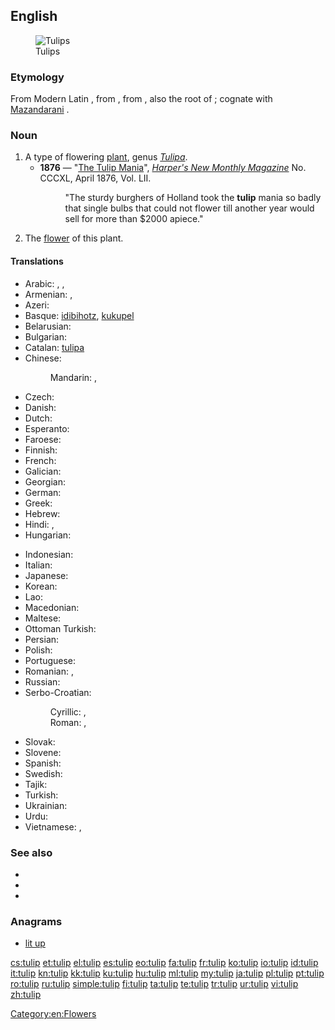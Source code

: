 {{also|TULIP}}
==English==
[[Image:Tulip - floriade canberra.jpg|thumb|Tulips]]

===Etymology===
From Modern Latin {{term|tulipa|lang=la}}, from {{etyl|tr}} {{term|tülbent|lang=tr||fine muslin, turban}}, from {{etyl|fa}} {{term|دلبند|tr=dolband||sc=fa-Arab|lang=fa||turban}}, also the root of {{term|turban}}; cognate with [[w:Mazandarani language|Mazandarani]] {{term|تولیپ||tulip|sc=fa-Arab|lang=mzn}}.

===Noun===
{{en-noun}}

# A type of flowering [[plant]], genus ''[[Tulipa]]''.
#* '''1876''' —  "[[s:The Tulip Mania|The Tulip Mania]]", ''[[w:Harper's Magazine|Harper's New Monthly Magazine]]'' No. CCCXL, April 1876, Vol. LII.
#*: "The sturdy burghers of Holland took the '''tulip''' mania so badly that single bulbs that could not flower till another year would sell for more than $2000 apiece."
# The [[flower]] of this plant.

====Translations====
{{trans-top|plant}}
* Arabic: {{t-|ar|خزامى|tr=xuzāmā|sc=Arab}}, {{t-|ar|توليب|m|tr=tūlīb|sc=Arab}}, {{t-|ar|لعلع|m|tr=laʿlaʿ|sc=Arab}}
* Armenian: {{t-|hy|վարդակակաչ|tr=vardakakač}},  {{t-|hy|կակաչ|tr=kakač}}
* Azeri: {{t-|az|tülpan}}
* Basque: [[idibihotz]], [[kukupel]]
* Belarusian: {{t-|be|цюльпан|m|tr=cjulʹpán|sc=Cyrl}}
* Bulgarian: {{t-|bg|лале|f|tr=lále|sc=Cyrl}}
* Catalan: [[tulipa]] {{f}}
* Chinese:
*: Mandarin: {{t|cmn|鬱金香|sc=Hani}}, {{t|cmn|郁金香|tr=yùjīnxiāng|sc=Hani}}
* Czech: {{t-|cs|tulipán|m}}
* Danish: {{t-|da|tulipan|c}}
* Dutch: {{t+|nl|tulp|f}}
* Esperanto: {{t-|eo|tulipo}}
* Faroese: {{t-|fo|tulipan|f}}
* Finnish: {{t+|fi|tulppaani}}
* French: {{t+|fr|tulipe|f}}
* Galician: {{t-|gl|tulipán|m}}
* Georgian: {{t-|ka|ტიტა|tr=tita|sc=Geor}}
* German: {{t+|de|Tulpe|f}}
* Greek: {{t+|el|τουλίπα|f|tr=toulípa|sc=Grek}}
* Hebrew: {{t+|he|צבעוני|sc=Hebr}}
* Hindi: {{t-|hi|ट्यूलिप|tr=ṭyūlip|sc=Deva}}, {{t-|hi|लाला|tr=lālā|sc=Deva}}
* Hungarian: {{t+|hu|tulipán}}
{{trans-mid}}
* Indonesian: {{t+|id|tulip}}
* Italian: {{t+|it|tulipano|m}}
* Japanese: {{t+|ja|チューリップ|tr=chūrippu}}
* Korean: {{t+|ko|튤립|tr=tyullip|sc=Kore}}
* Lao: {{t-|lo|ດອກທິວລິບ|sc=Laoo}}
* Macedonian: {{t-|mk|лале|f|tr=lále|sc=Cyrl}}
* Maltese: {{t-|mt|tulipan}}
* Ottoman Turkish: {{tø|ota|لاله|tr=lale|sc=ota-Arab}}
* Persian: {{t+|fa|لاله|tr=lâle}}
* Polish: {{t+|pl|tulipan|m}}
* Portuguese: {{t+|pt|túlipa|f}}
* Romanian: {{t+|ro|lalea|f}}, {{t+|ro|tulipă|f}}
* Russian: {{t+|ru|тюльпан|m|tr=tjulʹpán|sc=Cyrl}}
* Serbo-Croatian:
*: Cyrillic: {{t-|sh|лала|f|sc=Cyrl}}, {{t-|sh|тулипан|m|sc=Cyrl}}
*: Roman: {{t-|sh|lala|f}} , {{t-|sh|tulipan|m}}
* Slovak: {{t-|sk|tulipán|m}}
* Slovene: {{t+|sl|tulipan|m}}
* Spanish: {{t+|es|tulipán|m}}
* Swedish: {{t+|sv|tulpan}}
* Tajik: {{t-|tg|лола‍|tr=lola|sc=Cyrl}}
* Turkish: {{t+|tr|lale}}
* Ukrainian: {{t-|uk|тюльпан|m|tr=tjulʹpán|sc=Cyrl}}
* Urdu: {{t+|ur|لالہ|tr=lāla|sc=ur-Arab}}
* Vietnamese: {{t-|vi|uất kim hương}}, {{t-|vi|uất kim cương}}
{{trans-bottom}}

===See also===
* {{pedia}}
* {{commonslite|Tulipa}}
* {{specieslite|Tulipa}}

===Anagrams===
* [[lit up#English|lit up]]

[[Category:en:Flowers]]

[[cs:tulip]]
[[et:tulip]]
[[el:tulip]]
[[es:tulip]]
[[eo:tulip]]
[[fa:tulip]]
[[fr:tulip]]
[[ko:tulip]]
[[io:tulip]]
[[id:tulip]]
[[it:tulip]]
[[kn:tulip]]
[[kk:tulip]]
[[ku:tulip]]
[[hu:tulip]]
[[ml:tulip]]
[[my:tulip]]
[[ja:tulip]]
[[pl:tulip]]
[[pt:tulip]]
[[ro:tulip]]
[[ru:tulip]]
[[simple:tulip]]
[[fi:tulip]]
[[ta:tulip]]
[[te:tulip]]
[[tr:tulip]]
[[ur:tulip]]
[[vi:tulip]]
[[zh:tulip]]